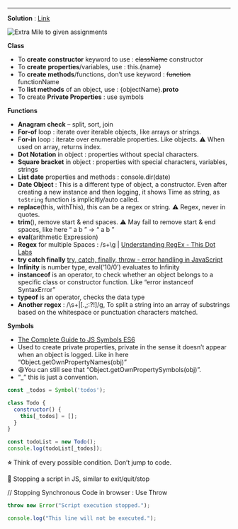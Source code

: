 
---


**Solution** : [Link](https://github.com/madhavanand-github/Week-1-assignment)


![Extra Mile to given assignments](https://prod-files-secure.s3.us-west-2.amazonaws.com/4dd32e22-0b9d-4863-baa0-84dfdaf49ec9/15328719-2a6f-4369-a891-ce2a0e7edf45/Screenshot_2023-06-22_at_9.29.14_PM.png?X-Amz-Algorithm=AWS4-HMAC-SHA256&X-Amz-Content-Sha256=UNSIGNED-PAYLOAD&X-Amz-Credential=AKIAT73L2G45HZZMZUHI%2F20240117%2Fus-west-2%2Fs3%2Faws4_request&X-Amz-Date=20240117T214801Z&X-Amz-Expires=3600&X-Amz-Signature=a11dac1d6b14e712e4f564b65894a178784b48b5fc4bc56357c6590b6f5d3ad7&X-Amz-SignedHeaders=host&x-id=GetObject)


**Class**

- To **create** **constructor** keyword to use : ~~className~~ constructor
- To **create** **properties**/variables, use : this.{name}
- To **create methods**/functions, don’t use keyword : ~~function~~ functionName
- To **list methods** of an object, use : {objectName}.__proto__
- To create **Private Properties** : use symbols

**Functions**

- **Anagram check** – split, sort, join
- **For-of** loop : iterate over iterable objects, like arrays or strings.
- F**or-in** loop : iterate over enumerable properties. Like objects. ⚠️ When used on array, returns index.
- **Dot Notation** in object : properties without special characters.
- **Square bracket** in object : properties with special characters, variables, strings
- **List date** properties and methods : console.dir(date)
- **Date Object** : This is a different type of object, a constructor. Even after creating a new instance and then logging, it shows Time as string, as `toString` function is implicitly/auto called.
- **replace**(this, withThis), this can be a regex or string. ⚠️ Regex, never in quotes.
- **trim**(), remove start & end spaces. ⚠️ May fail to remove start & end spaces, like here “ a b ” → “ a b ”
- **eval**(arithmetic Expression)
- **Regex** for multiple Spaces : \/s+\g | [Understanding RegEx - This Dot Labs](https://www.thisdot.co/blog/understanding-regex/)
- **try catch finally** [try, catch, finally, throw - error handling in JavaScript](https://youtu.be/cFTFtuEQ-10)
- **Infinity** is number type, eval(‘10/0’) evaluates to Infinity
- **instanceof** is an operator, to check whether an object belongs to a specific class or constructor function. Like “error instanceof SyntaxError”
- **typeof** is an operator, checks the data type
- **Another regex** : /\s+|[.,;:?!]/g, To split a string into an array of substrings based on the whitespace or punctuation characters matched.

**Symbols**

- [The Complete Guide to JS Symbols ES6](https://youtu.be/4J5hnOCj69w)
- Used to create private properties, private in the sense it doesn’t appear when an object is logged. Like in here “Object.getOwnPropertyNames(obj)”
- 😆You can still see that “Object.getOwnPropertySymbols(obj)”.
- “_” this is just a convention.

```javascript
const _todos = Symbol('todos');

class Todo {
  constructor() {
    this[_todos] = [];
  }
}

const todoList = new Todo();
console.log(todoList[_todos]);
```


**⭐** Think of every possible condition. Don’t jump to code.


🚀 Stopping a script in JS, similar to exit/quit/stop


// Stopping Synchronous Code in browser : Use Throw


```javascript
throw new Error("Script execution stopped.");

console.log("This line will not be executed.");
```


